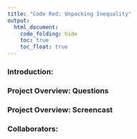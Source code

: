 ```yaml
---
title: "Code Red: Unpacking Inequality"
output: 
  html_document:
    code_folding: hide
    toc: true
    toc_float: true
---
```


### Introduction:

### Project Overview: Questions

### Project Overview: Screencast

### Collaborators:








